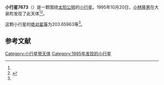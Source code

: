 {{Infobox planet
| bgcolour = #FFFFC0
| name = 7673 Inohara
| symbol = 
| image = 
| caption = 
| discovery = yes
| discovery_ref = 
| discoverer = [[小林隆男|小林隆男]]
| discovery_site = [[大泉町|大泉町]] 
| discovered = 1995年10月20日
| designations = yes
| mp_name = 
| named_after = 
| alt_names = 1995 UY3/ 1991 RW14
| mp_category = [[主带小行星|主带小行星]]
| orbit_ref = <ref name="a">[http://ssd.jpl.nasa.gov/sbdb.cgi?sstr=7673 7673 Inohara] {{Wayback|url=http://ssd.jpl.nasa.gov/sbdb.cgi?sstr=7673 |date=20201124025115 }}，小行星數據庫瀏覽器（JPL Small-Body Database Browser）－[[美国国家航空航天局|美国国家航空航天局]]喷气推进实验室</ref>
| epoch = 2456400.5 (2013年4月18日更新)
| aphelion = {{convert|2.8698579|AU|km|3|abbr=on|lk=out}}
| perihelion = {{convert|1.9971677|AU|km|3|abbr=on}}
| semimajor = {{convert|2.4335128|AU|km|3|abbr=on}}
| eccentricity = 0.1793067
| period = 1386.592559 [[日|日]]<br />3.8[[儒略年|儒略年]]
| avg_speed = 
| inclination = 1.86949
| asc_node = 218.92323
| mean_anomaly = 
| arg_peri = 203.65963
| satellites = 
| physical_characteristics = yes
| dimensions = 
| mass = 
| density = 
| surface_grav = 
| escape_velocity = 
| sidereal_day = 
| axial_tilt = 
| pole_ecliptic_lat = 
| pole_ecliptic_lon = 
| albedo = 
| temperatures= 
| temp_name1 = 
| mean_temp_1 = 
| max_temp_1 = 
| temp_name2 = 
| max_temp_2 = 
| spectral_type = 
| abs_magnitude = 203.65963
}}

'''小行星7673'''（{{lang-en|7673 Inohara}}）是一颗围绕[[太阳|太阳]][[公转|公转]]的[[小行星|小行星]]。1995年10月20日，[[小林隆男|小林隆男]]在大泉町发现了此天体<ref name="a" /><ref>{{cite news|title=小行星列表|url=http://cfa-www.harvard.edu/iau/lists/NumberedMPs.txt|accessdate=2013-07-08|newspaper=哈佛大学|archive-date=2008-05-17|archive-url=https://web.archive.org/web/20080517010638/http://cfa-www.harvard.edu/iau/lists/NumberedMPs.txt|dead-url=no}}</ref>。

这颗小行星的[[绝对星等|绝对星等]]为203.65963等<ref name="a" />。

==参考文献==
{{reflist}}
{{Minor Planet Number|[[小行星7672|小行星7672]]|[[小行星7674|小行星7674]]}}

{{小天体}}

[[Category:小行星带天体|Category:小行星带天体]]
[[Category:1995年发现的小行星|Category:1995年发现的小行星]]

{{asteroid-stub}}